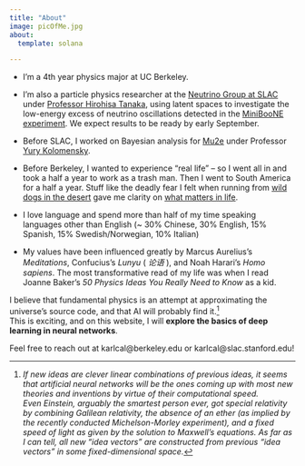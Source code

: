 ```yaml
---
title: "About"
image: picOfMe.jpg
about:
  template: solana

--- 
```

- I’m a 4th year physics major at UC Berkeley. 

- I'm also a particle physics researcher at the [Neutrino Group at SLAC](https://web.slac.stanford.edu/neutrino/) under [Professor Hirohisa Tanaka](https://profiles.stanford.edu/hirohisa-tanaka), using latent spaces to investigate the low-energy excess of neutrino oscillations detected in the [MiniBooNE experiment](https://en.wikipedia.org/wiki/MiniBooNE). 
We expect results to be ready by early September.

- Before SLAC, I worked on Bayesian analysis for [Mu2e](https://mu2e.fnal.gov/) under Professor [Yury Kolomensky]([https://physics.berkeley.edu/people/faculty/yury-kolomensky]). 

- Before Berkeley, I wanted to experience "real life" -- so I went all in and took a half a year to work as a trash man.
Then I went to South America for a half a year.
Stuff like the deadly fear I felt when running from [wild dogs in the desert](desert_around_arequipa.jpg) gave me clarity on [what matters in life](friends_n_fam.jpg). 

- I love language and spend more than half of my time speaking languages other than English (~ 30% Chinese, 30% English, 15% Spanish, 15% Swedish/Norwegian, 10% Italian)

- My values have been influenced greatly by Marcus Aurelius's *Meditations*, Confucius's *Lunyu* ( *论语* ), and Noah Harari's *Homo sapiens*. 
The most transformative read of my life was when I read Joanne Baker's *50 Physics Ideas You Really Need to Know* as a kid.

I believe that fundamental physics is an attempt at approximating the universe's source code, and that AI will probably find it.[^1]  
This is exciting, and on this website, I will **explore the basics of deep learning in neural networks**. 

Feel free to reach out at karlcal@berkeley.edu or karlcal@slac.stanford.edu! 


[^1]: *If new ideas are clever linear combinations of previous ideas, it seems that artificial neural networks will be the ones coming up with most new theories and inventions by virtue of their computational speed.  
Even Einstein, arguably the smartest person ever, got special relativity by combining Galilean relativity, the absence of an ether (as implied by the recently conducted Michelson-Morley experiment), and a fixed speed of light as given by the solution to Maxwell's equations. 
As far as I can tell, all new "idea vectors" are constructed from previous "idea vectors" in some fixed-dimensional space.*  

